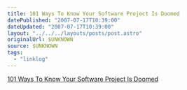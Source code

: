 ```yaml
---
title: 101 Ways To Know Your Software Project Is Doomed
datePublished: "2007-07-17T10:39:00"
dateUpdated: "2007-07-17T10:39:00"
layout: "../../../layouts/posts/post.astro"
originalUrl: $UNKNOWN
source: $UNKNOWN
tags:
  - "linklog"
---
```


[101 Ways To Know Your Software Project Is Doomed](http://codesqueeze.com/101-ways-to-know-your-software-project-is-doomed/)
